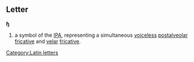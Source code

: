 ==Letter==
'''ɧ'''

#a symbol of the [[IPA]], representing a simultaneous [[voiceless]] [[postalveolar]] [[fricative]] and [[velar]] [[fricative]].
[[Category:Latin letters]]